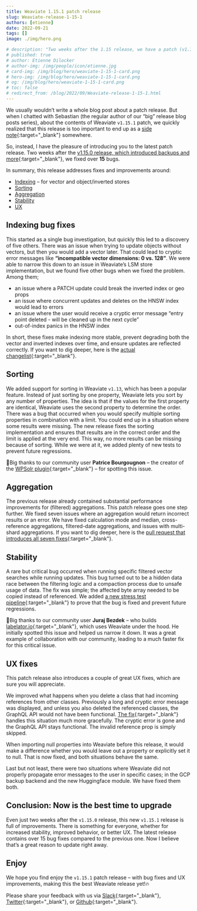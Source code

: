 ```yaml
---
title: Weaviate 1.15.1 patch release
slug: Weaviate-release-1-15-1
authors: [etienne] 
date: 2022-09-21
tags: []
image: ./img/hero.png

# description: "Two weeks after the 1.15 release, we have a patch (v1.15.1) release for you, which brings 15 bug fixes and 2 UX improvements."
# published: true
# author: Etienne Dilocker 
# author-img: /img/people/icon/etienne.jpg
# card-img: /img/blog/hero/weaviate-1-15-1-card.png
# hero-img: /img/blog/hero/weaviate-1-15-1-card.png
# og: /img/blog/hero/weaviate-1-15-1-card.png
# toc: false
# redirect_from: /blog/2022/09/Weaviate-release-1-15-1.html
---
```


We usually wouldn’t write a whole blog post about a patch release. But when I chatted with Sebastian (the regular author of our “big” release blog posts series), about the contents of Weaviate `v1.15.1` patch, we quickly realized that this release is too important to end up as a [side note](https://github.com/semi-technologies/weaviate/releases/tag/v1.15.1){:target="_blank"} somewhere.

So, instead, I have the pleasure of introducing you to the latest patch release. Two weeks after the [v1.15.0 release, which introduced backups and more](/blog/2022/09/Weaviate-release-1-15.html){:target="_blank"}, we fixed over **15** bugs.

<!-- truncate -->

In summary, this release addresses fixes and improvements around:

* [Indexing](#indexing-bug-fixes) – for vector and object/inverted stores
* [Sorting](#sorting)
* [Aggregation](#aggregation)
* [Stability](#stability)
* [UX](#ux-fixes)

## Indexing bug fixes
This started as a single bug investigation, but quickly this led to a discovery of five others. There was an issue when trying to update objects without vectors, but then you would add a vector later. That could lead to cryptic error messages like **“incompatible vector dimensions: 0 vs. 128”**. We were able to narrow this down to an issue in Weaviate’s LSM store implementation, but we found five other bugs when we fixed the problem. Among them; 

* an issue where a PATCH update could break the inverted index or geo props
* an issue where concurrent updates and deletes on the HNSW index would lead to errors
* an issue where the user would receive a cryptic error message “entry point deleted - will be cleaned up in the next cycle”
* out-of-index panics in the HNSW index

In short, these fixes make indexing more stable, prevent degrading both the vector and inverted indexes over time, and ensure updates are reflected correctly. If you want to dig deeper, here is the [actual changelist](https://github.com/semi-technologies/weaviate/pull/2191){:target="_blank"}.

## Sorting
We added support for sorting in Weaviate `v1.13`, which has been a popular feature. Instead of just sorting by one property, Weaviate lets you sort by any number of properties. The idea is that if the values for the first property are identical, Weaviate uses the second property to determine the order. There was a bug that occurred when you would specify multiple sorting properties in combination with a limit. You could end up in a situation where some results were missing. The new release fixes the sorting implementation and ensures that results are in the correct order and the limit is applied at the very end. This way, no more results can be missing because of sorting. While we were at it, we added plenty of new tests to prevent future regressions.

👏Big thanks to our community user **Patrice Bourgougnon** – the creator of the [WPSolr plugin](https://www.wpsolr.com/){:target="_blank"} – for spotting this issue.

## Aggregation
The previous release already contained substantial performance improvements for (filtered) aggregations. This patch release goes one step further. We fixed seven issues where an aggregation would return incorrect results or an error. We have fixed calculation mode and median, cross-reference aggregations, filtered-date aggregations, and issues with multi-shard aggregations. If you want to dig deeper, here is the [pull request that introduces all seven fixes](https://github.com/semi-technologies/weaviate/pull/2192){:target="_blank"}.

## Stability
A rare but critical bug occurred when running specific filtered vector searches while running updates. This bug turned out to be a hidden data race between the filtering logic and a compaction process due to unsafe usage of data. The fix was simple; the affected byte array needed to be copied instead of referenced. We added [a new stress test pipeline](https://github.com/semi-technologies/weaviate-chaos-engineering/pull/11){:target="_blank"} to prove that the bug is fixed and prevent future regressions. 

👏Big thanks to our community user **Juraj Bezdek** – who builds [labelator.io](https://www.labelator.io/){:target="_blank"}, which uses Weaviate under the hood. He initially spotted this issue and helped us narrow it down. It was a great example of collaboration with our community, leading to a much faster fix for this critical issue.

## UX fixes
This patch release also introduces a couple of great UX fixes, which are sure you will appreciate.

We improved what happens when you delete a class that had incoming references from other classes. Previously a long and cryptic error message was displayed, and unless you also deleted the referenced classes, the GraphQL API would not have been functional. [The fix](https://github.com/semi-technologies/weaviate/pull/2189){:target="_blank"} handles this situation much more gracefully. The cryptic error is gone and the GraphQL API stays functional. The invalid reference prop is simply skipped.

When importing null properties into Weaviate before this release,  it would make a difference whether you would leave out a property or explicitly set it to null. That is now fixed, and both situations behave the same. 

Last but not least, there were two situations where Weaviate did not properly propagate error messages to the user in specific cases; in the GCP backup backend and the new Huggingface module. We have fixed them both.

## Conclusion: Now is the best time to upgrade
Even just two weeks after the `v1.15.0` release, this new `v1.15.1` release is full of improvements. There is something for everyone, whether for increased stability, improved behavior, or better UX. The latest release contains over 15 bug fixes compared to the previous one. Now I believe that’s a great reason to update right away.

## Enjoy
We hope you find enjoy the `v1.15.1` patch release – with bug fixes and UX improvements, making this the best Weaviate release yet!🔥

Please share your feedback with us via [Slack](https://join.slack.com/t/weaviate/shared_invite/zt-goaoifjr-o8FuVz9b1HLzhlUfyfddhw){:target="_blank"}, [Twitter](https://twitter.com/weaviate_io){:target="_blank"}, or [Github](https://github.com/semi-technologies/weaviate){:target="_blank"}.
